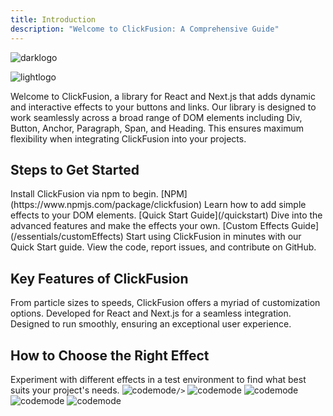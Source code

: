 ```yaml
---
title: Introduction
description: "Welcome to ClickFusion: A Comprehensive Guide"
---
```


<img
  className="hidden dark:block"
  src="/logo/dark.png"
  alt="darklogo"
  nozoom
/>

<img
  className="block dark:hidden"
  src="/logo/light.png"
  alt="lightlogo"
/>

Welcome to ClickFusion, a library for React and Next.js that adds dynamic and interactive effects to your buttons and links. Our library is designed to work seamlessly across a broad range of DOM elements including Div, Button, Anchor, Paragraph, Span, and Heading. This ensures maximum flexibility when integrating ClickFusion into your projects.

## Steps to Get Started

<Steps>
  <Step title="Installation">
    Install ClickFusion via npm to begin. [NPM](https://www.npmjs.com/package/clickfusion)
  </Step>
  <Step title="Basic Usage">
    Learn how to add simple effects to your DOM elements. [Quick Start Guide](/quickstart)
  </Step>
  <Step title="Advanced Customization">
    Dive into the advanced features and make the effects your own. [Custom Effects Guide](/essentials/customEffects)
  </Step>
</Steps>


<CardGroup cols={2}>
  <Card title="Quick Start" icon="rocket" href="/quickstart">
    Start using ClickFusion in minutes with our Quick Start guide.
  </Card>
  <Card title="GitHub Repository" icon="github" href="https://github.com/BankkRoll/ClickFusion">
    View the code, report issues, and contribute on GitHub.
  </Card>
</CardGroup>

## Key Features of ClickFusion

<CardGroup cols={3}>
  <Card title="Extensive Customization" icon="palette">
    From particle sizes to speeds, ClickFusion offers a myriad of customization options.
  </Card>
  <Card title="React and Next.js Compatibility" icon="react">
    Developed for React and Next.js for a seamless integration.
  </Card>
  <Card title="Performance Optimized" icon="gauge-circle-bolt">
    Designed to run smoothly, ensuring an exceptional user experience.
  </Card>
</CardGroup>

## How to Choose the Right Effect

<Note>
Experiment with different effects in a test environment to find what best suits your project's needs.
</Note>

<Tabs>
  <Tab title="Coolmode">
    <img
      className="block"
      src="/images/coolmode.gif"
      alt="codemode"

    />
  </Tab>
  <Tab title="Rainmode">
    <img
      className="block"
      src="/images/rainmode.gif"
      alt="codemode"
    />
  </Tab>
  <Tab title="Partymode">
    <img
      className="block"
      src="/images/partymode.gif"
      alt="codemode"
    />
  </Tab>
  <Tab title="Confettimode">
     <img
      className="block"
      src="/images/confettimode.gif"
      alt="codemode"
    />
  </Tab>
  <Tab title="Codemode">
    <img
      className="block"
      src="/images/codemode.gif"
      alt="codemode"
    />
  </Tab>
</Tabs>


